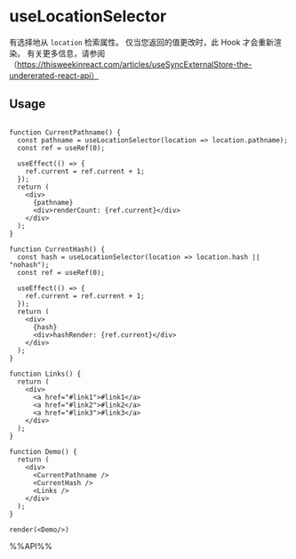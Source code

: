 # useLocationSelector

有选择地从 `location` 检索属性。 仅当您返回的值更改时，此 Hook 才会重新渲染。
有关更多信息，请参阅（https://thisweekinreact.com/articles/useSyncExternalStore-the-undererated-react-api）

## Usage

```tsx live noInline

function CurrentPathname() {
  const pathname = useLocationSelector(location => location.pathname);
  const ref = useRef(0);

  useEffect(() => {
    ref.current = ref.current + 1;
  });
  return (
    <div>
      {pathname}
      <div>renderCount: {ref.current}</div>
    </div>
  );
}

function CurrentHash() {
  const hash = useLocationSelector(location => location.hash || "nohash");
  const ref = useRef(0);

  useEffect(() => {
    ref.current = ref.current + 1;
  });
  return (
    <div>
      {hash}
      <div>hashRender: {ref.current}</div>
    </div>
  );
}

function Links() {
  return (
    <div>
      <a href="#link1">#link1</a>
      <a href="#link2">#link2</a>
      <a href="#link3">#link3</a>
    </div>
  );
}

function Demo() {
  return (
    <div>
      <CurrentPathname />
      <CurrentHash />
      <Links />
    </div>
  );
}

render(<Demo/>)
```

%%API%%